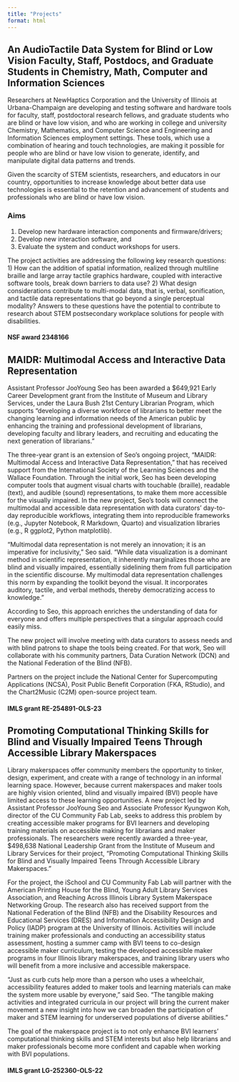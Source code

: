 ```yaml
---
title: "Projects"
format: html
---
```


## An AudioTactile Data System for Blind or Low Vision Faculty, Staff, Postdocs, and Graduate Students in Chemistry, Math, Computer and Information Sciences
Researchers at NewHaptics Corporation and the University of Illinois at Urbana-Champaign are developing and testing software and hardware tools for faculty, staff, postdoctoral research fellows, and graduate students who are blind or have low vision, and who are working in college and university Chemistry, Mathematics, and Computer Science and Engineering and Information Sciences employment settings. These tools, which use a combination of hearing and touch technologies, are making it possible for people who are blind or have low vision to generate, identify, and manipulate digital data patterns and trends.

Given the scarcity of STEM scientists, researchers, and educators in our country, opportunities to increase knowledge about better data use technologies is essential to the retention and advancement of students and professionals who are blind or have low vision.

### Aims 
1) Develop new hardware interaction components and firmware/drivers; 
2) Develop new interaction software, and 
3) Evaluate the system and conduct workshops for users. 

The project activities are addressing the following key research questions: 1) How can the addition of spatial information, realized through multiline braille and large array tactile graphics hardware, coupled with interactive software tools, break down barriers to data use? 2) What design considerations contribute to multi-modal data, that is, verbal, sonification, and tactile data representations that go beyond a single perceptual modality? Answers to these questions have the potential to contribute to research about STEM postsecondary workplace solutions for people with disabilities.

#### NSF award 2348166

## MAIDR: Multimodal Access and Interactive Data Representation

Assistant Professor JooYoung Seo has been awarded a $649,921 Early Career Development grant from the Institute of Museum and Library Services, under the Laura Bush 21st Century Librarian Program, which supports "developing a diverse workforce of librarians to better meet the changing learning and information needs of the American public by enhancing the training and professional development of librarians, developing faculty and library leaders, and recruiting and educating the next generation of librarians."

The three-year grant is an extension of Seo's ongoing project, "MAIDR: Multimodal Access and Interactive Data Representation," that has received support from the International Society of the Learning Sciences and the Wallace Foundation. Through the initial work, Seo has been developing computer tools that augment visual charts with touchable (braille), readable (text), and audible (sound) representations, to make them more accessible for the visually impaired. In the new project, Seo's tools will connect the multimodal and accessible data representation with data curators' day-to-day reproducible workflows, integrating them into reproducible frameworks (e.g., Jupyter Notebook, R Markdown, Quarto) and visualization libraries (e.g., R ggplot2, Python matplotlib).

"Multimodal data representation is not merely an innovation; it is an imperative for inclusivity," Seo said. "While data visualization is a dominant method in scientific representation, it inherently marginalizes those who are blind and visually impaired, essentially sidelining them from full participation in the scientific discourse. My multimodal data representation challenges this norm by expanding the toolkit beyond the visual. It incorporates auditory, tactile, and verbal methods, thereby democratizing access to knowledge."

According to Seo, this approach enriches the understanding of data for everyone and offers multiple perspectives that a singular approach could easily miss.

The new project will involve meeting with data curators to assess needs and with blind patrons to shape the tools being created. For that work, Seo will collaborate with his community partners, Data Curation Network (DCN) and the National Federation of the Blind (NFB).

Partners on the project include the National Center for Supercomputing Applications (NCSA), Posit Public Benefit Corporation (FKA, RStudio), and the Chart2Music (C2M) open-source project team.

#### IMLS grant RE-254891-OLS-23

## Promoting Computational Thinking Skills for Blind and Visually Impaired Teens Through Accessible Library Makerspaces
Library makerspaces offer community members the opportunity to tinker, design, experiment, and create with a range of technology in an informal learning space. However, because current makerspaces and maker tools are highly vision oriented, blind and visually impaired (BVI) people have limited access to these learning opportunities. A new project led by Assistant Professor JooYoung Seo and Associate Professor Kyungwon Koh, director of the CU Community Fab Lab, seeks to address this problem by creating accessible maker programs for BVI learners and developing training materials on accessible making for librarians and maker professionals. The researchers were recently awarded a three-year, $498,638 National Leadership Grant from the Institute of Museum and Library Services for their project, "Promoting Computational Thinking Skills for Blind and Visually Impaired Teens Through Accessible Library Makerspaces."

For the project, the iSchool and CU Community Fab Lab will partner with the American Printing House for the Blind, Young Adult Library Services Association, and Reaching Across Illinois Library System Makerspace Networking Group. The research also has received support from the National Federation of the Blind (NFB) and the Disability Resources and Educational Services (DRES) and Information Accessibility Design and Policy (IADP) program at the University of Illinois. Activities will include training maker professionals and conducting an accessibility status assessment, hosting a summer camp with BVI teens to co-design accessible maker curriculum, testing the developed accessible maker programs in four Illinois library makerspaces, and training library users who will benefit from a more inclusive and accessible makerspace.

"Just as curb cuts help more than a person who uses a wheelchair, accessibility features added to maker tools and learning materials can make the system more usable by everyone," said Seo. "The tangible making activities and integrated curricula in our project will bring the current maker movement a new insight into how we can broaden the participation of maker and STEM learning for underserved populations of diverse abilities."

The goal of the makerspace project is to not only enhance BVI learners' computational thinking skills and STEM interests but also help librarians and maker professionals become more confident and capable when working with BVI populations.


#### IMLS grant LG-252360-OLS-22

